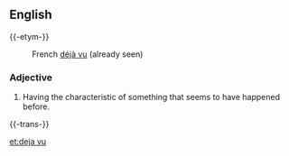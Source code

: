 ==English==
{{-etym-}}

: French [[déjà vu]] (already seen)

===Adjective===
# Having the characteristic of something that seems to have happened before.

{{-trans-}}

 

[[et:deja vu]]